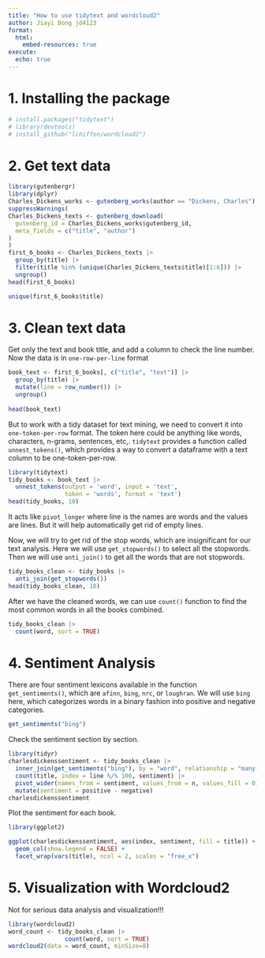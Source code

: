 ```yaml
---
title: "How to use tidytext and wordcloud2"
author: Jiayi Dong jd4123
format:
  html:
    embed-resources: true
execute: 
  echo: true
---
```


# 1. Installing the package

```r
# install.packages("tidytext")
# library(devtools)
# install_github("lchiffon/wordcloud2")
```

# 2. Get text data

```r
library(gutenbergr)
library(dplyr)
Charles_Dickens_works <- gutenberg_works(author == "Dickens, Charles")
suppressWarnings(
Charles_Dickens_texts <- gutenberg_download(
  gutenberg_id = Charles_Dickens_works$gutenberg_id,
  meta_fields = c("title", "author")
)
)
first_6_books <- Charles_Dickens_texts |>
  group_by(title) |>
  filter(title %in% (unique(Charles_Dickens_texts$title)[1:6])) |>
  ungroup()
head(first_6_books)
```

```r
unique(first_6_books$title)
```

# 3. Clean text data

Get only the text and book title, and add a column to check the line number. Now the data is in `one-row-per-line` format

```r
book_text <- first_6_books[, c("title", "text")] |>
  group_by(title) |>
  mutate(line = row_number()) |>
  ungroup()
  
head(book_text)
```

But to work with a tidy dataset for text mining, we need to convert it into `one-token-per-row` format. The token here could be anything like words, characters, n-grams, sentences, etc,. `tidytext` provides a function called `unnest_tokens()`, which provides a way to convert a dataframe with a text column to be one-token-per-row.

```r
library(tidytext)
tidy_books <- book_text |>
  unnest_tokens(output = 'word', input = 'text', 
                token = 'words', format = 'text') 
head(tidy_books, 10)
```

It acts like `pivot_longer` where line is the names are words and the values are lines. But it will help automatically get rid of empty lines.\

Now, we will try to get rid of the stop words, which are insignificant for our text analysis. Here we will use `get_stopwords()` to select all the stopwords. Then we will use `anti_join()` to get all the words that are not stopwords.

```r
tidy_books_clean <- tidy_books |>
  anti_join(get_stopwords())
head(tidy_books_clean, 10)
```

After we have the cleaned words, we can use `count()` function to find the most common words in all the books combined.

```r
tidy_books_clean |>
  count(word, sort = TRUE) 
```

# 4. Sentiment Analysis

There are four sentiment lexicons available in the function `get_sentiments()`, which are `afinn`, `bing`, `nrc`, or `loughran`. We will use `bing` here, which categorizes words in a binary fashion into positive and negative categories.

```r
get_sentiments("bing")
```

Check the sentiment section by section.

```r
library(tidyr)
charlesdickenssentiment <- tidy_books_clean |>
  inner_join(get_sentiments("bing"), by = "word", relationship = "many-to-many") |>
  count(title, index = line %/% 100, sentiment) |>
  pivot_wider(names_from = sentiment, values_from = n, values_fill = 0) |>
  mutate(sentiment = positive - negative)
charlesdickenssentiment
```

Plot the sentiment for each book.

```r
library(ggplot2)

ggplot(charlesdickenssentiment, aes(index, sentiment, fill = title)) +
  geom_col(show.legend = FALSE) +
  facet_wrap(vars(title), ncol = 2, scales = "free_x")
```

# 5. Visualization with Wordcloud2

Not for serious data analysis and visualization!!!

```r
library(wordcloud2)
word_count <- tidy_books_clean |>
                count(word, sort = TRUE) 
wordcloud2(data = word_count, minSize=8)
```
